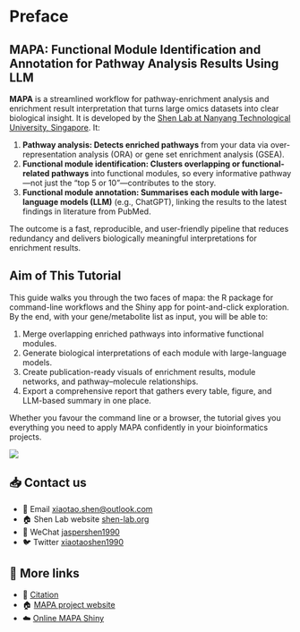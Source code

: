 # Preface {.unnumbered}

## MAPA: Functional Module Identification and Annotation for Pathway Analysis Results Using LLM

**MAPA** is a streamlined workflow for pathway-enrichment analysis and enrichment result interpretation that turns large omics datasets into clear biological insight. It is developed by the [Shen Lab at Nanyang Technological University, Singapore](https://www.shen-lab.org/). It:

1.  **Pathway analysis: Detects enriched pathways** from your data via over-representation analysis (ORA) or gene set enrichment analysis (GSEA).
2.  **Functional module identification: Clusters overlapping or functional-related pathways** into functional modules, so every informative pathway—not just the "top 5 or 10"—contributes to the story.
3.  **Functional module annotation: Summarises each module with large-language models (LLM)** (e.g., ChatGPT), linking the results to the latest findings in literature from PubMed.

The outcome is a fast, reproducible, and user-friendly pipeline that reduces redundancy and delivers biologically meaningful interpretations for enrichment results.

## Aim of This Tutorial

This guide walks you through the two faces of mapa: the R package for command-line workflows and the Shiny app for point-and-click exploration. By the end, with your gene/metabolite list as input, you will be able to:

1.  Merge overlapping enriched pathways into informative functional modules.
2.  Generate biological interpretations of each module with large-language models.
3.  Create publication-ready visuals of enrichment results, module networks, and pathway–molecule relationships.
4.  Export a comprehensive report that gathers every table, figure, and LLM-based summary in one place.

Whether you favour the command line or a browser, the tutorial gives you everything you need to apply MAPA confidently in your bioinformatics projects.

![](images/shen_lab_logo.png)

## 📥 Contact us

-   📩 Email [xiaotao.shen\@outlook.com](xiaotao.shen@outlook.com)
-   🏠 Shen Lab website [shen-lab.org](https://www.shen-lab.org/)
-   💬 WeChat [jaspershen1990](https://jaspershen.github.io/image/wechat_QR.jpg)
-   🐦 Twitter [xiaotaoshen1990](https://twitter.com/xiaotaoshen1990)

## 🔗 More links

-   📖 [Citation](https://www.shen-lab.org/mapa-website/)
-   🏠 [MAPA project website](https://www.shen-lab.org/mapa-website/)
-   ☁️ [Online MAPA Shiny](https://mapashiny.jaspershenlab.com/)

